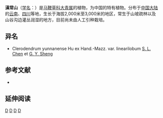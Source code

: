 {{Speciesbox 
| taxon = Clerodendrum yunnanense
| authority = Hu ex Hand.-Mazz.
| subdivision_ranks =[[变种|变种]]
| subdivision =
* 滇常山 ''C. y.'' var. ''yunnanense''
* [[线齿滇常山|线齿滇常山]] ''C. y.'' var. ''linearilobum''
}}

'''滇常山'''（[[学名|学名]]：{{lang|la|''Clerodendrum yunnanense''}}）是[[马鞭草科|马鞭草科]][[大青属|大青属]]的植物，为中国的特有植物。分布于[[中国大陆|中国大陆]]的[[云南|云南]]、[[四川|四川]]等地，生长于海拔2,000米至3,000米的地区，常生于山坡疏林以及山谷沟边灌丛润湿的地方，目前尚未由人工引种栽培。

== 异名 ==
* Clerodendrum yunnanense Hu ex Hand.-Mazz. var. linearilobum [[陈守良|S. L. Chen]] et [[盛国英|G. Y. Sheng]]

== 参考文献 ==
<div class="references-small">
* {{cite web| url =http://www.bioinfo.cn/db05/KmzwSpecies.php?action=view&id=24054| title =滇常山（原变种）| work =《中国高等植物数据库全库》| publisher =中国科学院微生物研究所| author =昆明植物研究所| accessdate =2009-02-25| deadurl =yes| archiveurl =https://web.archive.org/web/20160305005149/http://www.bioinfo.cn/db05/KmzwSpecies.php?action=view&id=24054| archivedate =2016-03-05}}
</div>

== 延伸阅读 ==
{{Wikisource further reading}}

{{Taxonbar|from=Q15232437}}

[[Category:大青属|D]]
[[Category:中國特有植物|D]]
[[Category:云南植物|D]]
[[Category:四川植物|D]]